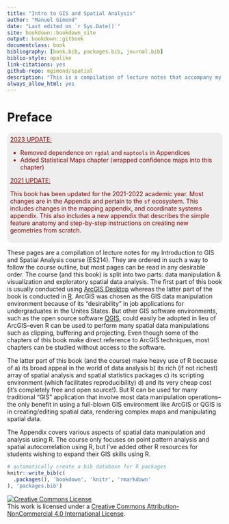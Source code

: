 --- 
title: "Intro to GIS and Spatial Analysis"
author: "Manuel Gimond"
date: "Last edited on `r Sys.Date()`"
site: bookdown::bookdown_site
output: bookdown::gitbook
documentclass: book
bibliography: [book.bib, packages.bib, journal.bib]
biblio-style: apalike
link-citations: yes
github-repo: mgimond/spatial
description: "This is a compilation of lecture notes that accompany my Intro to GIS and Spatial Analysis course."
always_allow_html: yes
---

# Preface {-}

::: {style="color: darkred; background: #EEEEEE; border: 1 px solid grey;border-radius: 10px; padding: 0.5em"}
<u>2023 UPDATE:</u>
<ul><li> Removed dependence on `rgdal` and `maptools` in Appendices</li>
<li> Added Statistical Maps chapter (wrapped confidence maps into this chapter)</li></ul>

<u>2021 UPDATE:</u>
 
This book has been updated for the 2021-2022 academic year. Most changes are in the Appendix and pertain to the `sf` ecosystem. This includes changes in the mapping appendix, and coordinate systems appendix. This also includes a new appendix that describes the simple feature anatomy and step-by-step instructions on creating new geometries from scratch.
:::


These pages are a compilation of lecture notes for my Introduction to GIS and Spatial Analysis course (ES214). They are ordered in such a way to follow the course outline, but most pages can be read in any desirable order. The course (and this book) is split into two parts: data manipulation & visualization and exploratory spatial data analysis. The first part of this book is usually conducted using [ArcGIS Desktop](http://desktop.arcgis.com) whereas the latter part of the book is conducted in [R](https://www.r-project.org/). ArcGIS was chosen as the GIS data manipulation environment because of its "desirability" in job applications for undergraduates in the Unites States. But other GIS software environments, such as the open source software [QGIS](http://qgis.org), could easily be adopted in lieu of ArcGIS--even R can be used to perform many spatial data manipulations such as clipping, buffering and projecting. Even though some of the chapters of this book make direct reference to ArcGIS techniques, most chapters can be studied without access to the software.

The latter part of this book (and the course) make heavy use of R because of a) its broad appeal in the world of data analysis b) its rich (if not richest) array of spatial analysis and spatial statistics packages c) its scripting environment (which facilitates reproducibility) d) and its very cheap cost (it's completely free and open source!). But R can be used for many traditional "GIS" application that involve most data manipulation operations--the only benefit in using a full-blown GIS environment like ArcGIS or QGIS is in creating/editing spatial data, rendering complex maps and manipulating spatial data.

The Appendix covers various aspects of spatial data manipulation and analysis using R. The course only focuses on point pattern analysis and spatial autocorrelation using R, but I've added other R resources for students wishing to expand their GIS skills using R.


```{r echo = FALSE, include=FALSE}
# automatically create a bib database for R packages
knitr::write_bib(c(
  .packages(), 'bookdown', 'knitr', 'rmarkdown'
), 'packages.bib')
```

<a rel="license" href="http://creativecommons.org/licenses/by-nc/4.0/"><img alt="Creative Commons License" style="border-width:0" src="https://i.creativecommons.org/l/by-nc/4.0/88x31.png" /></a><br />This work is licensed under a <a rel="license" href="http://creativecommons.org/licenses/by-nc/4.0/">Creative Commons Attribution-NonCommercial 4.0 International License</a>.
